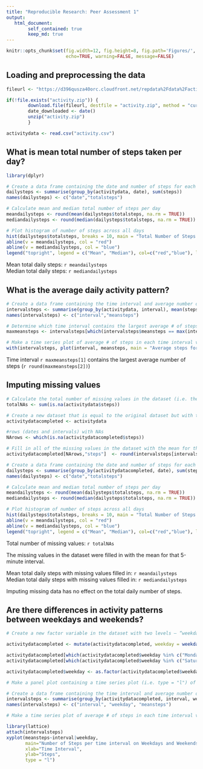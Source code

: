 ```yaml
---
title: "Reproducible Research: Peer Assessment 1"
output:
   html_document:
        self_contained: true
        keep_md: true
---
```


```r
knitr::opts_chunk$set(fig.width=12, fig.height=8, fig.path='Figures/',
                      echo=TRUE, warning=FALSE, message=FALSE)
```

## Loading and preprocessing the data

```r

fileurl <- "https://d396qusza40orc.cloudfront.net/repdata%2Fdata%2Factivity.zip"

if(!file.exists("activity.zip")) {
        download.file(fileurl, destfile = "activity.zip", method = "curl")
        date_downloaded <- date()
        unzip("activity.zip")
        }

activitydata <- read.csv("activity.csv")

```


## What is mean total number of steps taken per day?

```r

library(dplyr)

# Create a data frame containing the date and number of steps for each day
dailysteps <- summarise(group_by(activitydata, date), sum(steps))
names(dailysteps) <- c("date","totalsteps")

# Calculate mean and median total number of steps per day
meandailysteps <- round(mean(dailysteps$totalsteps, na.rm = TRUE))
mediandailysteps <- round(median(dailysteps$totalsteps, na.rm = TRUE))

# Plot histogram of number of steps across all days
hist(dailysteps$totalsteps, breaks = 10, main = "Total Number of Steps across all days", xlab = "Number of Steps", ylab = "Frequency")
abline(v = meandailysteps, col = "red")
abline(v = mediandailysteps, col = "blue")
legend("topright", legend = c("Mean", "Median"), col=c("red","blue"), lty = 1)
```

Mean total daily steps: `r meandailysteps`  
Median total daily steps: `r mediandailysteps`


## What is the average daily activity pattern?

```r
# Create a data frame containing the time interval and average number of steps for each time interval
intervalsteps <- summarise(group_by(activitydata, interval), mean(steps, na.rm = TRUE))
names(intervalsteps) <- c("interval","meansteps")

# Determine which time interval contains the largest average # of steps
maxmeansteps <- intervalsteps[which(intervalsteps$meansteps == max(intervalsteps$meansteps)),]

# Make a time series plot of average # of steps in each time interval vs the time interval
with(intervalsteps, plot(interval, meansteps, main = "Average steps for each time interval", xlab = "Time Interval", ylab = "Steps", type = "l"))

```

Time interval `r maxmeansteps[1]` contains the largest average number of steps (`r round(maxmeansteps[2])`)


## Imputing missing values

```r
# Calculate the total number of missing values in the dataset (i.e. the total number of rows with NAs)
totalNAs <- sum(is.na(activitydata$steps))

# Create a new dataset that is equal to the original dataset but with the missing data filled in.
activitydatacompleted <- activitydata

#rows (dates and intervals) with NAs
NArows <- which(is.na(activitydatacompleted$steps))

# Fill in all of the missing values in the dataset with the mean for that 5-minute interval
activitydatacompleted[NArows,"steps"]  <- round(intervalsteps[intervalsteps$interval %in% activitydatacompleted[NArows,"interval"], "meansteps"])

# Create a data frame containing the date and number of steps for each day
dailysteps <- summarise(group_by(activitydatacompleted, date), sum(steps))
names(dailysteps) <- c("date","totalsteps")

# Calculate mean and median total number of steps per day
meandailysteps <- round(mean(dailysteps$totalsteps, na.rm = TRUE))
mediandailysteps <- round(median(dailysteps$totalsteps, na.rm = TRUE))

# Plot histogram of number of steps across all days
hist(dailysteps$totalsteps, breaks = 10, main = "Total Number of Steps across all days with missing values filled in", xlab = "Number of Steps", ylab = "Frequency")
abline(v = meandailysteps, col = "red")
abline(v = mediandailysteps, col = "blue")
legend("topright", legend = c("Mean", "Median"), col=c("red","blue"), lty = 1)


```

Total number of missing values: `r totalNAs`  

The missing values in the dataset were filled in with the mean for that 5-minute interval.  

Mean total daily steps with missing values filled in: `r meandailysteps`  
Median total daily steps with missing values filled in: `r mediandailysteps`  

Imputing missing data has no effect on the total daily number of steps.  


## Are there differences in activity patterns between weekdays and weekends?

```r
# Create a new factor variable in the dataset with two levels – “weekday” and “weekend” indicating whether a given date is a weekday or weekend day.

activitydatacompleted <- mutate(activitydatacompleted, weekday = weekdays(as.Date(activitydatacompleted$date)))

activitydatacompleted[which(activitydatacompleted$weekday %in% c("Monday", "Tuesday", "Wednesday", "Thursday", "Friday")), "weekday"] <- "weekday" 
activitydatacompleted[which(activitydatacompleted$weekday %in% c("Saturday", "Sunday")), "weekday"] <- "weekend"

activitydatacompleted$weekday <- as.factor(activitydatacompleted$weekday)

# Make a panel plot containing a time series plot (i.e. type = "l") of the 5-minute interval (x-axis) and the average number of steps taken, averaged across all weekday days or weekend days (y-axis).

# Create a data frame containing the time interval and average number of steps for each time interval
intervalsteps <- summarise(group_by(activitydatacompleted, interval, weekday), mean(steps, na.rm = TRUE))
names(intervalsteps) <- c("interval", "weekday", "meansteps")

# Make a time series plot of average # of steps in each time interval vs the time interval

library(lattice)
attach(intervalsteps)
xyplot(meansteps~interval|weekday,
       main="Number of Steps per time interval on Weekdays and Weekends",
       xlab="Time Interval",
       ylab="Steps",
       type = "l")
```

